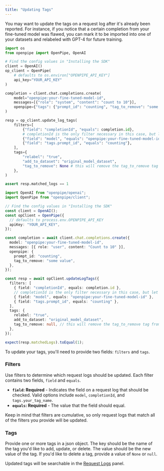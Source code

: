 ```yaml
---
title: "Updating Tags"
---
```


You may want to update the tags on a request log after it's already been reported. For instance, if you notice that a certain completion from your fine-tuned model was flawed,
you can mark it to be imported into one of your datasets and relabeled with GPT-4 for future training.

<Tabs>
  <Tab title="Python">

```python
import os
from openpipe import OpenPipe, OpenAI

# Find the config values in "Installing the SDK"
client = OpenAI()
op_client = OpenPipe(
    # defaults to os.environ["OPENPIPE_API_KEY"]
    api_key="YOUR_API_KEY"
)

completion = client.chat.completions.create(
    model="openpipe:your-fine-tuned-model-id",
    messages=[{"role": "system", "content": "count to 10"}],
    openpipe={"tags": {"prompt_id": "counting", "tag_to_remove": "some value"}},
)

resp = op_client.update_log_tags(
    filters=[
        {"field": "completionId", "equals": completion.id},
        # completionId is the only filter necessary in this case, but let's add a couple more examples
        {"field": "model", "equals": "openpipe:your-fine-tuned-model-id"},
        {"field": "tags.prompt_id", "equals": "counting"},
    ],
    tags={
        "relabel": "true",
        "add_to_dataset": "original_model_dataset",
        "tag_to_remove": None # this will remove the tag_to_remove tag from the request log we just created
    },
)

assert resp.matched_logs == 1
```

  </Tab>
  <Tab title="NodeJS">

```typescript
import OpenAI from "openpipe/openai";
import OpenPipe from "openpipe/client";

// Find the config values in "Installing the SDK"
const client = OpenAI();
const opClient = OpenPipe({
  // defaults to process.env.OPENPIPE_API_KEY
  apiKey: "YOUR_API_KEY",
});

const completion = await client.chat.completions.create({
  model: "openpipe:your-fine-tuned-model-id",
  messages: [{ role: "user", content: "Count to 10" }],
  openpipe: {
    prompt_id: "counting",
    tag_to_remove: "some value",
  },
});

const resp = await opClient.updateLogTags({
  filters: [
    { field: "completionId", equals: completion.id },
    // completionId is the only filter necessary in this case, but let's add a couple more examples
    { field: "model", equals: "openpipe:your-fine-tuned-model-id" },
    { field: "tags.prompt_id", equals: "counting" },
  ],
  tags: {
    relabel: "true",
    add_to_dataset: "original_model_dataset",
    tag_to_remove: null, // this will remove the tag_to_remove tag from the request log we just created
  },
});

expect(resp.matchedLogs).toEqual(1);
```

  </Tab>
</Tabs>

To update your tags, you'll need to provide two fields: `filters` and `tags`.

### Filters

Use filters to determine which request logs should be updated. Each filter contains two fields, `field` and `equals`.

- **`field`: Required** - Indicates the field on a request log that should be checked. Valid options include `model`, `completionId`, and `tags.your_tag_name`.
- **`equals`: Required** - The value that the field should equal.

Keep in mind that filters are cumulative, so only request logs that match all of the filters you provide will be updated.

### Tags

Provide one or more tags in a json object. The key should be the name of the tag you'd like to add, update, or delete. The value should be the new value of the tag.
If you'd like to delete a tag, provide a value of `None` or `null`.

Updated tags will be searchable in the [Request Logs](/features/request-logs) panel.
